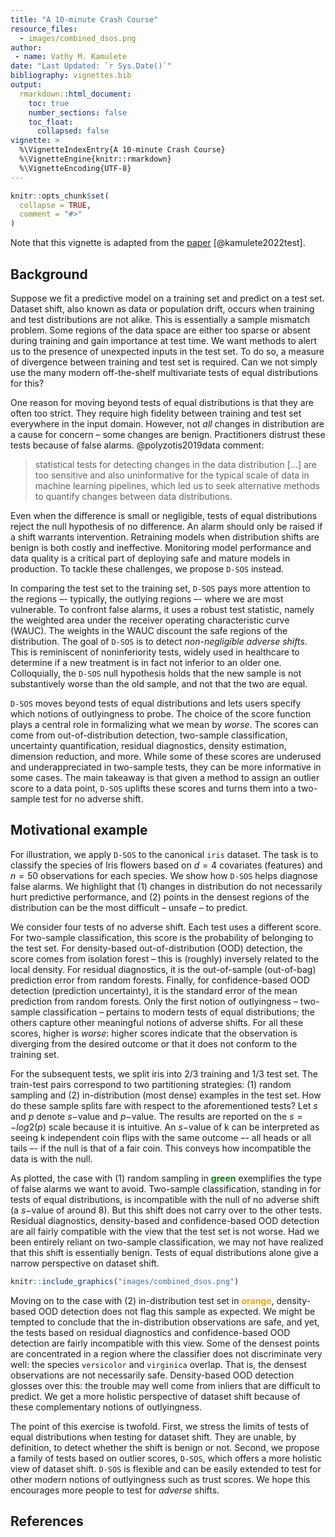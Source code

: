 ---
title: "A 10-minute Crash Course"
resource_files:
  - images/combined_dsos.png
author:
 - name: Vathy M. Kamulete
date: "Last Updated: `r Sys.Date()`"
bibliography: vignettes.bib
output:
  rmarkdown::html_document:
    toc: true
    number_sections: false
    toc_float:
      collapsed: false
vignette: >
  %\VignetteIndexEntry{A 10-minute Crash Course}
  %\VignetteEngine{knitr::rmarkdown}
  %\VignetteEncoding{UTF-8}
---

```{r setup, include = FALSE}
knitr::opts_chunk$set(
  collapse = TRUE,
  comment = "#>"
)
```

Note that this vignette is adapted from the
[paper](https://openreview.net/forum?id=S5UG2BLi9xc) [@kamulete2022test].

## Background

Suppose we fit a predictive model on a training set and predict on a test set.
Dataset shift, also known as data or population drift,
occurs when training and test distributions are not alike. This is essentially
a sample mismatch problem. Some regions of the data space are either too
sparse or absent during training and gain importance at test time. We want
methods to alert us to the presence of unexpected inputs in the test set.
To do so, a measure of divergence between training
and test set is required. Can we not simply use the many modern off-the-shelf
multivariate tests of equal distributions for this?

One reason for moving beyond tests of equal distributions is that they are
often too strict. They require high fidelity between training and test set
everywhere in the input domain. However, not *all* changes in distribution are
a cause for concern -- some changes are benign. Practitioners distrust these
tests because of false alarms. @polyzotis2019data comment:

> statistical tests for detecting changes in the data distribution [...] are too
> sensitive and also uninformative for the typical scale of data in machine learning
> pipelines, which led us to seek alternative methods to quantify changes between
> data distributions.

Even when the difference is small or negligible, tests of equal distributions
reject the null hypothesis of no difference. An alarm should only be raised if
a shift warrants intervention. Retraining models when distribution shifts are
benign is both costly and ineffective. Monitoring model performance and data
quality is a critical part of deploying safe and mature models in production.
To tackle these challenges, we propose `D-SOS` instead.

In comparing the test set to the training set, `D-SOS` pays more attention to
the regions –- typically, the outlying regions –- where we are most vulnerable.
To confront false alarms, it uses a robust test statistic, namely the
weighted area under the receiver operating characteristic curve (WAUC).
The weights in the WAUC discount the safe regions of the
distribution. The goal of `D-SOS` is
to detect *non-negligible adverse shifts*. This is reminiscent of
noninferiority tests, widely used in healthcare to determine if a new
treatment is in fact not inferior to an older one. Colloquially, the `D-SOS`
null hypothesis holds that the new sample is not substantively worse than the
old sample, and not that the two are equal.

`D-SOS` moves beyond tests of equal distributions and lets users specify which
notions of outlyingness to probe. The choice of the score function plays a
central role in formalizing what we mean by *worse*. The scores can come from
out-of-distribution detection, two-sample classification, uncertainty
quantification, residual diagnostics, density estimation, dimension reduction,
and more. While some of these scores are underused and underappreciated in
two-sample tests, they can be more informative in some cases. The main takeaway
is that given a method to assign an outlier score to a data point, `D-SOS`
uplifts these scores and turns them into a two-sample test for no adverse
shift.

## Motivational example

For illustration, we apply `D-SOS` to the canonical `iris` dataset.
The task is to classify the species of Iris flowers
based on $d=4$ covariates (features) and $n=50$ observations for each
species. We show how `D-SOS` helps diagnose false alarms. We highlight
that (1) changes in distribution do not necessarily hurt predictive performance,
and (2) points in the densest regions of the distribution can be the most
difficult -- unsafe -- to predict.

We consider four tests of no adverse shift. Each test uses a different score.
For two-sample classification, this score is the probability
of belonging to the test set. For density-based out-of-distribution
(OOD) detection, the score comes from isolation forest -- this
is (roughly) inversely related to the local density. For residual diagnostics,
it is the out-of-sample (out-of-bag) prediction error from random forests.
Finally, for confidence-based OOD detection (prediction uncertainty), it is
the standard error of the mean prediction from random forests.
Only the first notion of outlyingness -- two-sample
classification -- pertains to modern tests of equal distributions; the others
capture other meaningful notions of adverse shifts. For all these scores, higher
is *worse*: higher scores indicate that the observation is diverging from the
desired outcome or that it does not conform to the training set.

For the subsequent tests, we split iris into 2/3 training and 1/3 test set. The
train-test pairs correspond to two partitioning strategies: (1) random sampling
and (2) in-distribution (most dense) examples in the test set. How do these
sample splits fare with respect to the aforementioned tests? Let $s$ and $p$
denote $s$−value and $p$−value. The results are reported on the $s = − log2(p)$
scale because it is intuitive. An $s$−value of k
can be interpreted as seeing k independent coin flips with the same outcome –-
all heads or all tails –- if the null is that of a fair coin. This conveys how
incompatible the data is with the null.

As plotted, the case with (1) random sampling in
<b><span style="color:green;">green</span></b> exemplifies
the type of false alarms we want to avoid. Two-sample classification,
standing in for tests of equal distributions, is incompatible with the null of
no adverse shift (a $s$−value of around 8). But this shift does not carry over
to the other tests. Residual diagnostics, density-based and confidence-based
OOD detection are all fairly compatible with the view that the test set is not
worse. Had we been entirely reliant on two-sample classification, we may not
have realized that this shift is essentially benign. Tests of equal
distributions alone give a narrow perspective on dataset shift.

```{r dsos-outlier, echo=FALSE, out.height="100%", out.width="100%"}
knitr::include_graphics("images/combined_dsos.png")
```

Moving on to the case with (2) in-distribution test set in
<b><span style="color:orange;">orange</span></b>, 
density-based OOD detection does not flag this sample as expected. We might
be tempted to conclude that the in-distribution observations are safe, and yet,
the tests based on residual diagnostics and confidence-based OOD detection are
fairly incompatible with this view. Some of the densest points are concentrated
in a region where the classifier does not discriminate very well: the species
`versicolor` and `virginica` overlap. That is, the densest observations are
not necessarily safe. Density-based OOD detection glosses over this: the
trouble may well come from inliers that are difficult to predict. We get a more
holistic perspective of dataset shift because of these complementary notions
of outlyingness.

The point of this exercise is twofold. First, we stress the limits of
tests of equal distributions when testing for dataset shift. They are
unable, by definition, to detect whether the shift is benign or not.
Second, we propose a family of tests based on outlier scores, `D-SOS`,
which offers a more holistic view of dataset shift. `D-SOS` is flexible and
can be easily extended to test for other modern notions of outlyingness such as
trust scores. We hope this encourages more people to test for *adverse* shifts.

## References
